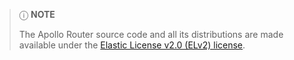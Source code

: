 <blockquote>

&#9432; **NOTE**

The Apollo Router source code and all its distributions are made available under the [Elastic License v2.0 (ELv2) license](/resources/elastic-license-v2-faq/).

</blockquote>
